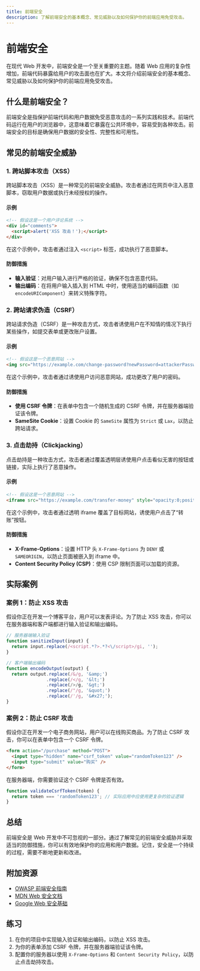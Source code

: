 ```yaml
---
title: 前端安全
description: 了解前端安全的基本概念、常见威胁以及如何保护你的前端应用免受攻击。
---
```


# 前端安全

在现代 Web 开发中，前端安全是一个至关重要的主题。随着 Web 应用的复杂性增加，前端代码暴露给用户的攻击面也在扩大。本文将介绍前端安全的基本概念、常见威胁以及如何保护你的前端应用免受攻击。

## 什么是前端安全？

前端安全是指保护前端代码和用户数据免受恶意攻击的一系列实践和技术。前端代码运行在用户的浏览器中，这意味着它暴露在公共环境中，容易受到各种攻击。前端安全的目标是确保用户数据的安全性、完整性和可用性。

## 常见的前端安全威胁

### 1. 跨站脚本攻击（XSS）

跨站脚本攻击（XSS）是一种常见的前端安全威胁。攻击者通过在网页中注入恶意脚本，窃取用户数据或执行未经授权的操作。

#### 示例

```html
<!-- 假设这是一个用户评论系统 -->
<div id="comments">
  <script>alert('XSS 攻击！');</script>
</div>
```

在这个示例中，攻击者通过注入 `<script>` 标签，成功执行了恶意脚本。

#### 防御措施

- **输入验证**：对用户输入进行严格的验证，确保不包含恶意代码。
- **输出编码**：在将用户输入插入到 HTML 中时，使用适当的编码函数（如 `encodeURIComponent`）来转义特殊字符。

### 2. 跨站请求伪造（CSRF）

跨站请求伪造（CSRF）是一种攻击方式，攻击者诱使用户在不知情的情况下执行某些操作，如提交表单或更改账户设置。

#### 示例

```html
<!-- 假设这是一个恶意网站 -->
<img src="https://example.com/change-password?newPassword=attackerPassword" />
```

在这个示例中，攻击者通过诱使用户访问恶意网站，成功更改了用户的密码。

#### 防御措施

- **使用 CSRF 令牌**：在表单中包含一个随机生成的 CSRF 令牌，并在服务器端验证该令牌。
- **SameSite Cookie**：设置 Cookie 的 `SameSite` 属性为 `Strict` 或 `Lax`，以防止跨站请求。

### 3. 点击劫持（Clickjacking）

点击劫持是一种攻击方式，攻击者通过覆盖透明层诱使用户点击看似无害的按钮或链接，实际上执行了恶意操作。

#### 示例

```html
<!-- 假设这是一个恶意网站 -->
<iframe src="https://example.com/transfer-money" style="opacity:0;position:absolute;top:0;left:0;"></iframe>
```

在这个示例中，攻击者通过透明 iframe 覆盖了目标网站，诱使用户点击了“转账”按钮。

#### 防御措施

- **X-Frame-Options**：设置 HTTP 头 `X-Frame-Options` 为 `DENY` 或 `SAMEORIGIN`，以防止页面被嵌入到 iframe 中。
- **Content Security Policy (CSP)**：使用 CSP 限制页面可以加载的资源。

## 实际案例

### 案例 1：防止 XSS 攻击

假设你正在开发一个博客平台，用户可以发表评论。为了防止 XSS 攻击，你可以在服务器端和客户端都进行输入验证和输出编码。

```javascript
// 服务器端输入验证
function sanitizeInput(input) {
  return input.replace(/<script.*?>.*?<\/script>/gi, '');
}

// 客户端输出编码
function encodeOutput(output) {
  return output.replace(/&/g, '&amp;')
               .replace(/</g, '&lt;')
               .replace(/>/g, '&gt;')
               .replace(/"/g, '&quot;')
               .replace(/'/g, '&#x27;');
}
```

### 案例 2：防止 CSRF 攻击

假设你正在开发一个电子商务网站，用户可以在线购买商品。为了防止 CSRF 攻击，你可以在表单中包含一个 CSRF 令牌。

```html
<form action="/purchase" method="POST">
  <input type="hidden" name="csrf_token" value="randomToken123" />
  <input type="submit" value="购买" />
</form>
```

在服务器端，你需要验证这个 CSRF 令牌是否有效。

```javascript
function validateCsrfToken(token) {
  return token === 'randomToken123'; // 实际应用中应使用更复杂的验证逻辑
}
```

## 总结

前端安全是 Web 开发中不可忽视的一部分。通过了解常见的前端安全威胁并采取适当的防御措施，你可以有效地保护你的应用和用户数据。记住，安全是一个持续的过程，需要不断地更新和改进。

## 附加资源

- [OWASP 前端安全指南](https://owasp.org/www-project-top-ten/)
- [MDN Web 安全文档](https://developer.mozilla.org/en-US/docs/Web/Security)
- [Google Web 安全基础](https://web.dev/security/)

## 练习

1. 在你的项目中实现输入验证和输出编码，以防止 XSS 攻击。
2. 为你的表单添加 CSRF 令牌，并在服务器端验证该令牌。
3. 配置你的服务器以使用 `X-Frame-Options` 和 `Content Security Policy`，以防止点击劫持攻击。
